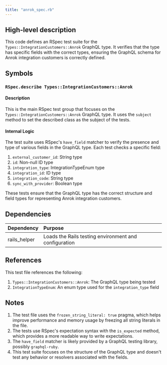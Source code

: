 ```yaml
---
title: "anrok_spec.rb"
---
```


## High-level description
This code defines an RSpec test suite for the `Types::IntegrationCustomers::Anrok` GraphQL type. It verifies that the type has specific fields with the correct types, ensuring the GraphQL schema for Anrok integration customers is correctly defined.

## Symbols

### `RSpec.describe Types::IntegrationCustomers::Anrok`
#### Description
This is the main RSpec test group that focuses on the `Types::IntegrationCustomers::Anrok` GraphQL type. It uses the `subject` method to set the described class as the subject of the tests.

#### Internal Logic
The test suite uses RSpec's `have_field` matcher to verify the presence and type of various fields in the GraphQL type. Each test checks a specific field:

1. `external_customer_id`: String type
2. `id`: Non-null ID type
3. `integration_type`: IntegrationTypeEnum type
4. `integration_id`: ID type
5. `integration_code`: String type
6. `sync_with_provider`: Boolean type

These tests ensure that the GraphQL type has the correct structure and field types for representing Anrok integration customers.

## Dependencies
| Dependency | Purpose |
|:-----------|:--------|
| rails_helper | Loads the Rails testing environment and configuration |

## References
This test file references the following:

1. `Types::IntegrationCustomers::Anrok`: The GraphQL type being tested
2. `IntegrationTypeEnum`: An enum type used for the `integration_type` field

## Notes
1. The test file uses the `frozen_string_literal: true` pragma, which helps improve performance and memory usage by freezing all string literals in the file.
2. The tests use RSpec's expectation syntax with the `is_expected` method, which provides a more readable way to write expectations.
3. The `have_field` matcher is likely provided by a GraphQL testing library, possibly `graphql-ruby`.
4. This test suite focuses on the structure of the GraphQL type and doesn't test any behavior or resolvers associated with the fields.